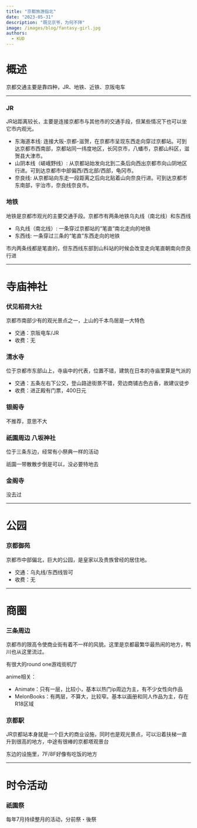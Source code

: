 ```yaml
---
title: "京都旅游指北"
date: "2023-05-31"
description: "既见京爷，为何不拜"
image: /images/blog/fantasy-girl.jpg
authors:
  - KUD
---
```


# 概述
京都交通主要是靠四种，JR、地铁、近铁、京阪电车

---
### JR
JR站距离较长，主要是连接京都市与其他市的交通手段，但某些情况下也可以坐它市内观光。
- 东海道本线: 连接大阪-京都-滋贺，在京都市呈现东西走向穿过京都站。可到达京都市西南部，京都站同一纬度地区，长冈京市，八蟠市，京都山科区，滋贺县大津市。
- 山阴本线（嵯峨野线）: 从京都站始发向北到二条后向西出京都市向山阴地区行进。可到达京都市中部偏西/西北部/西部，龟冈市。
- 奈良线: 从京都站向东走一段距离之后向北贴着山向奈良行进。可到达京都市东南部，宇治市，奈良线奈良市。

### 地铁
地铁是京都市观光的主要交通手段。京都市有两条地铁乌丸线（南北线）和东西线
- 乌丸线（南北线）: 一条穿过京都站的“笔直”南北走向的地铁
- 东西线: 一条穿过三条的“笔直”东西走向的地铁

市内两条线都是笔直的，但东西线东部到山科站的时候会改变走向笔直朝南向奈良行进

---

# 寺庙神社

### 伏见稻荷大社
京都市南部少有的观光景点之一，上山的千本鸟居是一大特色
- 交通：京阪电车/JR
- 收费：无

### 清水寺
位于京都市东部山上，寺庙中的代表，位置不错，建筑在日本的寺庙里算是气派的
- 交通：五条左右下公交，登山路途街景不错，旁边商铺古色古香，故建议徒步
- 收费：进正殿有门票，400日元

### 银阁寺
不推荐，意思不大

### 祇園周边 八坂神社
位于三条东边，经常有小祭典一样的活动

祇園一带散散步倒是可以，没必要特地去


### 金阁寺
没去过

---
# 公园
### 京都御苑
京都市中部偏北，巨大的公园，是皇家以及贵族曾经的居住地。
- 交通：乌丸线/东西线皆可
- 收费：无

---

# 商圈
### 三条周边
京都市的限高令使商业街有着不一样的风貌。这里是京都最繁华最热闹的地方，鸭川也从这里流过。

有很大的round one游戏街机厅

anime相关：
- Animate：只有一层，比较小，基本以热门ip周边为主，有不少女性向作品
- MelonBooks：有两层，不算大，比较窄。基本以画册和同人作品为主，存在R18区域

### 京都駅
JR京都站本身就是一个巨大的商业设施，同时也是观光景点，可以沿着扶梯一直升到很高的地方，中途有很棒的京都塔观景台

东边的设施里，7F/8F好像有吃饭的地方

---

# 时令活动
### 祇園祭
每年7月持续整月的活动，分前祭・後祭
